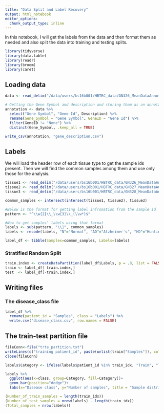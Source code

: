 ```yaml
---
title: "Data Split and Label Recovery"
output: html_notebook
editor_options: 
  chunk_output_type: inline
---
```


In this notebook, I will get the labels from the data and then format them as needed and also split the data into training and testing splits.

```r
library(tidyverse)
library(data.table)
library(readr)
library(broom)
library(caret)
```
## Loading data
```r
data <- read_delim("/data/users/bs16b001/HBTRC_data/GN326_MeanDataAnnotated_rev081815.txt", "\t", escape_double = FALSE, trim_ws = TRUE, skip = 32)
```


```r
# Getting the Gene Symbol and description and storing them as an annotation file
annotation <- data %>%
  select("Gene Symbol", "Gene Id", Description) %>%
  rename(Gene_Symbol = "Gene Symbol", GeneID = "Gene Id") %>%
  filter(GeneID != "None") %>%
  distinct(Gene_Symbol, .keep_all = TRUE)

write_csv(annotation, "gene_description.csv")
```
## Labels

We will load the header row of each tissue type to get the sample ids present. Then we will find the common samples among them and use only those for the analysis.
```r
tissue1 <- read_delim("/data/users/bs16b001/HBTRC_data/GN326_MeanDataAnnotated_rev081815.txt", "\t", escape_double = FALSE, trim_ws = TRUE, skip = 32, n_max = 0) %>% select(starts_with("HB")) %>% names()
tissue2 <- read_delim("/data/users/bs16b001/HBTRC_data/GN327_MeanDataAnnotated_rev081815.txt", "\t", escape_double = FALSE, trim_ws = TRUE, skip = 32, n_max = 0) %>% select(starts_with("HB")) %>% names()
tissue3 <- read_delim("/data/users/bs16b001/HBTRC_data/GN328_MeanDataAnnotated_rev081815.txt", "\t", escape_double = FALSE, trim_ws = TRUE, skip = 32, n_max = 0) %>% select(starts_with("HB")) %>% names()

common_samples <- intersect(intersect(tissue1, tissue2), tissue3)
```


```r
#Below is the format for getting label infromation from the sample id
pattern <- "^\\w{2}\\_\\w{3}\\_(\\w*)$"

#Now to get samples' labels using that format
labels <- sub(pattern, "\\1", common_samples)
labels <- recode(labels, "N"="Normal", "AD"="Alzheimer's", "HD"="Huntington's")

label_df <- tibble(Samples=common_samples, Labels=labels)
```

### Stratified Random Split
```r
train.index <- createDataPartition(label_df$Labels, p = .8, list = FALSE)
train <- label_df[ train.index,]
test  <- label_df[-train.index,]
```

## Writing files
### The disease_class file
```r
label_df %>%
  rename(patient_id = "Samples", class = "Labels") %>%
  write.csv("disease_class.csv", row.names = FALSE)
```

## The train-test partition file
```r
fileConn<-file("trte_partition.txt")
writeLines(c("training patient_id", paste(unlist(train["Samples"]), collapse = ","), "testing patient_id", paste(unlist(test["Samples"]), collapse = ",")), fileConn)
close(fileConn)
```

```r
labels$Category <- ifelse(labels$patient_id %in% train_idx, "Train", "Test")

labels %>%
  ggplot(aes(x=class, group=Category, fill=Category))+
  geom_bar(position="dodge")+
  labs(x="Disease class", y="Number of samples", title = "Sample distribution")

(Number_of_train_samples = length(train_idx))
(Number_of_test_samples = nrow(labels) - length(train_idx))
(Total_samples = nrow(labels))
```

